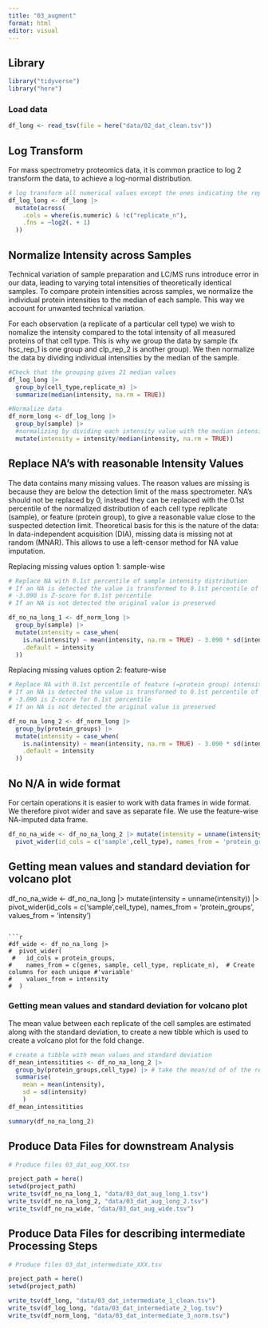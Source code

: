 ```yaml
---
title: "03_augment"
format: html
editor: visual
---
```



## Library

```r
library("tidyverse")
library("here")
```

### Load data


```r

df_long <- read_tsv(file = here("data/02_dat_clean.tsv"))

```

## Log Transform

For mass spectrometry proteomics data, it is common practice to log 2 transform the data, to achieve a log-normal distribution.

```r
# log transform all numerical values except the ones indicating the replicates
df_log_long <- df_long |> 
  mutate(across(
    .cols = where(is.numeric) & !c("replicate_n"),
    .fns = ~log2(. + 1)
  ))
```

## Normalize Intensity across Samples

Technical variation of sample preparation and LC/MS runs introduce error in our data, leading to varying total intensities of theoretically identical samples. To compare protein intensities across samples, we normalize the individual protein intensities to the median of each sample. This way we account for unwanted technical variation.

For each observation (a replicate of a particular cell type) we wish to nomalize the intensity compared to the total intensity of all measured proteins of that cell type. This is why we group the data by sample (fx hsc_rep_1 is one group and clp_rep_2 is another group). We then normalize the data by dividing individual intensities by the median of the sample.

```r
#Check that the grouping gives 21 median values
df_log_long |> 
  group_by(cell_type,replicate_n) |> 
  summarize(median(intensity, na.rm = TRUE))
```

```r
#Normalize data
df_norm_long <- df_log_long |> 
  group_by(sample) |> 
  #normalizing by dividing each intensity value with the median intensity of all proteins from that sample
  mutate(intensity = intensity/median(intensity, na.rm = TRUE))
```

## Replace NA's with reasonable Intensity Values

The data contains many missing values. The reason values are missing is because they are below the detection limit of the mass spectrometer. NA's should not be replaced by 0, instead they can be replaced with the 0.1st percentile of the normalized distribution of each cell type replicate (sample), or feature (protein group), to give a reasonable value close to the suspected detection limit. Theoretical basis for this is the nature of the data: In data-independent acquisition (DIA), missing data is missing not at random (MNAR). This allows to use a left-censor method for NA value imputation.

Replacing missing values option 1: sample-wise

```r

# Replace NA with 0.1st percentile of sample intensity distribution
# If an NA is detected the value is transformed to 0.1st percentile of that sample
# -3.090 is Z-score for 0.1st percentile
# If an NA is not detected the original value is preserved

df_no_na_long_1 <- df_norm_long |> 
  group_by(sample) |> 
  mutate(intensity = case_when(
    is.na(intensity) ~ mean(intensity, na.rm = TRUE) - 3.090 * sd(intensity, na.rm = TRUE),
    .default = intensity
  ))


```

Replacing missing values option 2: feature-wise

```r

# Replace NA with 0.1st percentile of feature (=protein group) intensity distribution
# If an NA is detected the value is transformed to 0.1st percentile of that feature
# -3.090 is Z-score for 0.1st percentile
# If an NA is not detected the original value is preserved

df_no_na_long_2 <- df_norm_long |> 
  group_by(protein_groups) |> 
  mutate(intensity = case_when(
    is.na(intensity) ~ mean(intensity, na.rm = TRUE) - 3.090 * sd(intensity, na.rm = TRUE),
    .default = intensity
  ))


```

## No N/A in wide format

For certain operations it is easier to work with data frames in wide format. We therefore pivot wider and save as separate file. We use the feature-wise NA-imputed data frame.

```r


df_no_na_wide <- df_no_na_long_2 |> mutate(intensity = unname(intensity)) |>
  pivot_wider(id_cols = c('sample',cell_type), names_from = 'protein_groups', values_from = 'intensity')
```

## Getting mean values and standard deviation for volcano plot

df_no_na_wide <- df_no_na_long |> 
  mutate(intensity = unname(intensity)) |>
  pivot_wider(id_cols = c('sample',cell_type), names_from = 'protein_groups', values_from = 'intensity')
```

```r
#df_wide <- df_no_na_long |>
#  pivot_wider(
 #   id_cols = protein_groups,
#    names_from = c(genes, sample, cell_type, replicate_n),  # Create columns for each unique #'variable'
#    values_from = intensity 
#  )
```

### Getting mean values and standard deviation for volcano plot


The mean value between each replicate of the cell samples are estimated along with the standard deviation, to create a new tibble which is used to create a volcano plot for the fold change.

```r

# create a tibble with mean values and standard deviation
df_mean_intensitities <- df_no_na_long_2 |> 
  group_by(protein_groups,cell_type) |> # take the mean/sd of of the replicates for the protein groups and cell types.
  summarise(
    mean = mean(intensity),
    sd = sd(intensity)
    )
df_mean_intensitities

summary(df_no_na_long_2)

```

## Produce Data Files for downstream Analysis

```r
# Produce files 03_dat_aug_XXX.tsv

project_path = here()
setwd(project_path)
write_tsv(df_no_na_long_1, "data/03_dat_aug_long_1.tsv")
write_tsv(df_no_na_long_2, "data/03_dat_aug_long_2.tsv")
write_tsv(df_no_na_wide, "data/03_dat_aug_wide.tsv")
```

## Produce Data Files for describing intermediate Processing Steps

```r
# Produce files 03_dat_intermediate_XXX.tsv

project_path = here()
setwd(project_path)

write_tsv(df_long, "data/03_dat_intermediate_1_clean.tsv")
write_tsv(df_log_long, "data/03_dat_intermediate_2_log.tsv")
write_tsv(df_norm_long, "data/03_dat_intermediate_3_norm.tsv")

```

